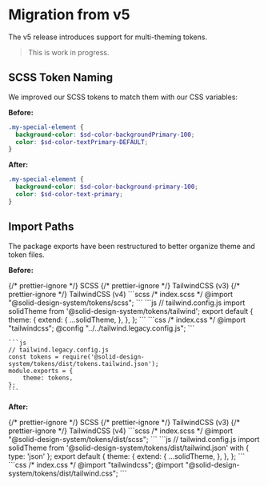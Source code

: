 
<Meta title="Packages/Tokens/Migration/from v5" />

# Migration from v5

The v5 release introduces support for multi-theming tokens.

> This is work in progress.

## SCSS Token Naming

We improved our SCSS tokens to match them with our CSS variables:

**Before:**

```scss
.my-special-element {
  background-color: $sd-color-backgroundPrimary-100;
  color: $sd-color-textPrimary-DEFAULT;
}
```

**After:**

```scss
.my-special-element {
  background-color: $sd-color-background-primary-100;
  color: $sd-color-text-primary;
}
```

## Import Paths

The package exports have been restructured to better organize theme and token files.

**Before:**

<sd-tab-group>
  {/* prettier-ignore */}
  <sd-tab slot="nav" panel="scss"> SCSS </sd-tab>
  {/* prettier-ignore */}
  <sd-tab slot="nav" panel="tailwindcss-v3"> TailwindCSS (v3) </sd-tab>
  {/* prettier-ignore */}
  <sd-tab slot="nav" panel="tailwindcss-v4"> TailwindCSS (v4) </sd-tab>
  <sd-tab-panel name="scss">
    ```scss
    /* index.scss */
    @import "@solid-design-system/tokens/scss";
    ```
  </sd-tab-panel>
  <sd-tab-panel name="tailwindcss-v3">
    ```js
    // tailwind.config.js
    import solidTheme from '@solid-design-system/tokens/tailwind';
    export default {
      theme: {
        extend: {
          ...solidTheme,
        },
      },
    };
    ```
  </sd-tab-panel>
  <sd-tab-panel name="tailwindcss-v4">
    ```css
    /* index.css */
    @import "tailwindcss";
    @config "../../tailwind.legacy.config.js";
    ```

    ```js
    // tailwind.legacy.config.js
    const tokens = require('@solid-design-system/tokens/dist/tokens.tailwind.json');
    module.exports = {
        theme: tokens,
    };
    ```

</sd-tab-panel>
</sd-tab-group>

**After:**

<sd-tab-group>
  {/* prettier-ignore */}
  <sd-tab slot="nav" panel="scss"> SCSS </sd-tab>
  {/* prettier-ignore */}
  <sd-tab slot="nav" panel="tailwindcss-v3"> TailwindCSS (v3) </sd-tab>
  {/* prettier-ignore */}
  <sd-tab slot="nav" panel="tailwindcss-v4"> TailwindCSS (v4) </sd-tab>
  <sd-tab-panel name="scss">
    ```scss
    /* index.scss */
    @import "@solid-design-system/tokens/dist/scss";
    ```
  </sd-tab-panel>
  <sd-tab-panel name="tailwindcss-v3">
    ```js
    // tailwind.config.js
    import solidTheme from '@solid-design-system/tokens/dist/tailwind.json' with { type: 'json' };
    export default {
      theme: {
        extend: {
          ...solidTheme,
        },
      },
    };
    ```
  </sd-tab-panel>
  <sd-tab-panel name="tailwindcss-v4">
    ```css
    /* index.css */
    @import "tailwindcss";
    @import "@solid-design-system/tokens/dist/tailwind.css";
    ```
  </sd-tab-panel>
</sd-tab-group>
